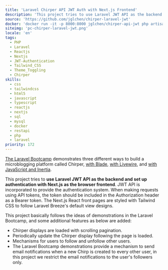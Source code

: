 ```yaml
---
title: 'Laravel Chirper API JWT Auth with Next.js Frontend'
description: 'This project tries to use Laravel JWT API as the backend and set up authentication with Next.js as the browser frontend.'
source: 'https://github.com/jglchen/chirper-laravel-jwt'
docker: 'docker run -it -p 8000:8000 jglchen/chirper-api-jwt php artisan serve --host=0.0.0.0 (server site) | docker run -p 3000:3000 jglchen/chirper-next-jwt (client site)'
siteimg: 'pc-chirper-laravel-jwt.png'
locale: 'en'
tags:
  - PHP
  - Laravel
  - Reactjs
  - Nextjs
  - JWT-Authentication
  - Tailwind_CSS
  - Theme_Toggling
  - Chirper
skills:
  - css
  - tailwindcss
  - html5
  - javascript
  - typescript
  - reactjs
  - nextjs
  - sql
  - mysql
  - docker
  - restapi
  - php
  - laravel
priority: 172
---
```


[The Laravel Bootcamp](https://bootcamp.laravel.com/) demonstrates three different ways to build a microblogging platform called Chirper, [with Blade](https://bootcamp.laravel.com/blade/installation), [with Livewire](https://bootcamp.laravel.com/livewire/installation), and [with JavaScript and Inertia](https://bootcamp.laravel.com/inertia/installation).

This project tries to **use Laravel JWT API as the backend and set up authentication with Next.js as the browser frontend**. JWT API is incorporated to provide the authentication system.
When making requests using API tokens, the token should be included in the Authorization header as a Bearer token.
The Next.js React front pages are styled with Tailwind CSS to follow Laravel Breeze&apos;s default view designs. 

This project basically follows the ideas of demonstrations in the Laravel Bootcamp, and some additional features as below are added: 
- Chirper displays are loaded with scrolling pagination.
- Periodically update the Chirper display following the page is loaded.
- Mechanisms for users to follow and unfollow other users.
- The Laravel Bootcamp demonstrations provide a mechanism to send email notifications when a new Chirp is created to every other user, in this project we restrict the email notifications to the user&apos;s followers only.